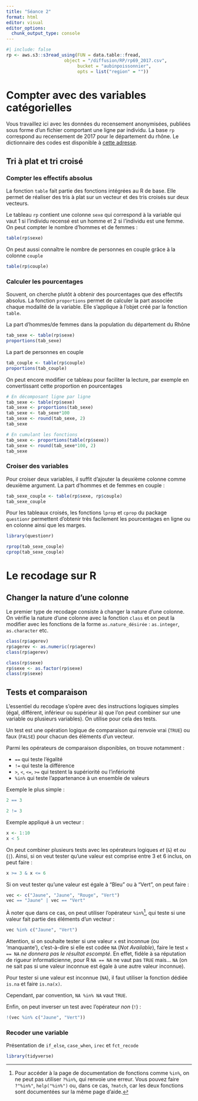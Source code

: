 ```yaml
---
title: "Séance 2"
format: html
editor: visual
editor_options: 
  chunk_output_type: console
---
```


```r
#| include: false
rp <- aws.s3::s3read_using(FUN = data.table::fread,
                      object = "/diffusion/RP/rp69_2017.csv",
                           bucket = "aubinpoissonnier",
                           opts = list("region" = ""))
```

# Compter avec des variables catégorielles

Vous travaillez ici avec les données du recensement anonymisées, publiées sous forme d'un fichier comportant une ligne par individu. La base `rp` correspond au recensement de 2017 pour le département du rhône. Le dictionnaire des codes est disponible à [cette adresse](https://www.insee.fr/fr/statistiques/4802064?sommaire=4508161#dictionnaire).

## Tri à plat et tri croisé

### Compter les effectifs absolus

La fonction `table` fait partie des fonctions intégrées au R de base. Elle permet de réaliser des tris à plat sur un vecteur et des tris croisés sur deux vecteurs.

Le tableau `rp` contient une colonne `sexe` qui correspond à la variable qui vaut 1 si l'individu recensé est un homme et 2 si l'individu est une femme. On peut compter le nombre d'hommes et de femmes :

```r
table(rp$sexe)
```

On peut aussi connaître le nombre de personnes en couple grâce à la colonne `couple`

```r
table(rp$couple)
```

### Calculer les pourcentages

Souvent, on cherche plutôt à obtenir des pourcentages que des effectifs absolus. La fonction `proportions` permet de calculer la part associée chaque modalité de la variable. Elle s'applique à l'objet créé par la fonction `table`.

La part d'hommes/de femmes dans la population du département du Rhône

```r
tab_sexe <- table(rp$sexe)
proportions(tab_sexe)
```

La part de personnes en couple

```r
tab_couple <- table(rp$couple)
proportions(tab_couple)
```

On peut encore modifier ce tableau pour faciliter la lecture, par exemple en convertissant cette proportion en pourcentages

```r
# En décomposant ligne par ligne
tab_sexe <- table(rp$sexe)
tab_sexe <- proportions(tab_sexe)
tab_sexe <- tab_sexe*100
tab_sexe <- round(tab_sexe, 2)
tab_sexe

# En cumulant les fonctions
tab_sexe <- proportions(table(rp$sexe))
tab_sexe <- round(tab_sexe*100, 2)
tab_sexe
```

### Croiser des variables

Pour croiser deux variables, il suffit d'ajouter la deuxième colonne comme deuxième argument. La part d'hommes et de femmes en couple :

```r
tab_sexe_couple <- table(rp$sexe, rp$couple)
tab_sexe_couple
```

Pour les tableaux croisés, les fonctions `lprop` et `cprop` du package `questionr` permettent d'obtenir très facilement les pourcentages en ligne ou en colonne ainsi que les marges.

```r
library(questionr)

rprop(tab_sexe_couple)
cprop(tab_sexe_couple)
```

# Le recodage sur R

## Changer la nature d'une colonne

Le premier type de recodage consiste à changer la nature d'une colonne. On vérifie la nature d'une colonne avec la fonction `class` et on peut la modifier avec les fonctions de la forme `as.nature_désirée` : `as.integer`, `as.character` etc.

```r
class(rp$agerev)
rp$agerev <- as.numeric(rp$agerev)
class(rp$agerev)
```

```r
class(rp$sexe)
rp$sexe <- as.factor(rp$sexe)
class(rp$sexe)
```

## Tests et comparaison {#sec-tests}

L'essentiel du recodage s'opère avec des instructions logiques simples (égal, différent, inférieur ou supérieur à) que l'on peut combiner sur une variable ou plusieurs variables). On utilise pour cela des tests.

Un test est une opération logique de comparaison qui renvoie vrai (`TRUE`) ou faux (`FALSE`) pour chacun des éléments d'un vecteur.

Parmi les opérateurs de comparaison disponibles, on trouve notamment :

-   `==` qui teste l'égalité
-   `!=` qui teste la différence
-   `>`, `<`, `<=`, `>=` qui testent la supériorité ou l'infériorité
-   `%in%` qui teste l'appartenance à un ensemble de valeurs

Exemple le plus simple :

```r
2 == 3
```

```r
2 != 3
```

Exemple appliqué à un vecteur :

```r
x <- 1:10
x < 5
```

On peut combiner plusieurs tests avec les opérateurs logiques *et* (`&`) et *ou* (`|`). Ainsi, si on veut tester qu'une valeur est comprise entre 3 et 6 inclus, on peut faire :

```r
x >= 3 & x <= 6
```

Si on veut tester qu'une valeur est égale à "Bleu" ou à "Vert", on peut faire :

```r
vec <- c("Jaune", "Jaune", "Rouge", "Vert")
vec == "Jaune" | vec == "Vert"
```

À noter que dans ce cas, on peut utiliser l'opérateur `%in%`[^1], qui teste si une valeur fait partie des éléments d'un vecteur :

[^1]: Pour accéder à la page de documentation de fonctions comme `%in%`, on ne peut pas utiliser `?%in%`, qui renvoie une erreur. Vous pouvez faire `?"%in%"`, `help("%in%")` ou, dans ce cas, `?match`, car les deux fonctions sont documentées sur la même page d'aide.

```r
vec %in% c("Jaune", "Vert")
```

::: callout-warning
Attention, si on souhaite tester si une valeur `x` est inconnue (ou 'manquante'), c'est-à-dire si elle est codée `NA` (*Not Available*), faire le test `x == NA` *ne donnera pas le résultat escompté*. En effet, fidèle à sa réputation de rigueur informaticienne, pour R `NA == NA` ne vaut pas `TRUE` mais... `NA` (on ne sait pas si une valeur inconnue est égale à une autre valeur inconnue).

Pour tester si une valeur est inconnue (`NA`), il faut utiliser la fonction dédiée `is.na` et faire `is.na(x)`.

Cependant, par convention, `NA %in% NA` vaut `TRUE`.
:::

Enfin, on peut inverser un test avec l'opérateur *non* (`!`) :

```r
!(vec %in% c("Jaune", "Vert"))
```

### Recoder une variable

Présentation de `if_else`, `case_when`, `irec` et `fct_recode`

```r
library(tidyverse)
```
